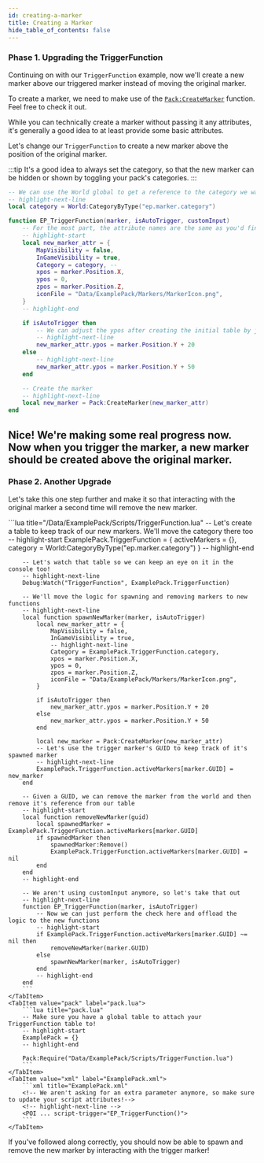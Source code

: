 ```yaml
---
id: creating-a-marker
title: Creating a Marker
hide_table_of_contents: false
---
```



### Phase 1. Upgrading the TriggerFunction

Continuing on with our `TriggerFunction` example, now we'll create a new marker above our triggered marker instead of moving the original marker.

To create a marker, we need to make use of the [`Pack:CreateMarker`](/docs/lua-scripting/lua-lib/pack#packcreatemarker) function. Feel free to check it out.

While you can technically create a marker without passing it any attributes, it's generally a good idea to at least provide some basic attributes. 

Let's change our `TriggerFunction` to create a new marker above the position of the original marker.

:::tip
It's a good idea to always set the category, so that the new marker can be hidden or shown by toggling your pack's categories.
:::

```lua title="/Data/ExamplePack/Scripts/TriggerFunction.lua"
-- We can use the World global to get a reference to the category we want to use for our new marker
-- highlight-next-line
local category = World:CategoryByType("ep.marker.category")

function EP_TriggerFunction(marker, isAutoTrigger, customInput)
    -- For the most part, the attribute names are the same as you'd find in the xml
    -- highlight-start
    local new_marker_attr = {   
        MapVisibility = false,
        InGameVisibility = true,
        Category = category, -- 
        xpos = marker.Position.X,
        ypos = 0,
        zpos = marker.Position.Z,
        iconFile = "Data/ExamplePack/Markers/MarkerIcon.png",
    }
    -- highlight-end

    if isAutoTrigger then
        -- We can adjust the ypos after creating the initial table by just setting it again using the `.` accessor
        -- highlight-next-line
        new_marker_attr.ypos = marker.Position.Y + 20
    else
        -- highlight-next-line
        new_marker_attr.ypos = marker.Position.Y + 50
    end

    -- Create the marker
    -- highlight-next-line
    local new_marker = Pack:CreateMarker(new_marker_attr)
end
```
Nice! We're making some real progress now. Now when you trigger the marker, a new marker should be created above the original marker. 
<br/>
---

### Phase 2. Another Upgrade
Let's take this one step further and make it so that interacting with the original marker a second time will remove the new marker.


<Tabs>
    <TabItem value="triggerfunc" label="TriggerFunction.lua">
        ```lua title="/Data/ExamplePack/Scripts/TriggerFunction.lua"
        -- Let's create a table to keep track of our new markers. We'll move the category there too
        -- highlight-start
        ExamplePack.TriggerFunction = {
            activeMarkers = {},
            category = World:CategoryByType("ep.marker.category")
        }
        -- highlight-end

        -- Let's watch that table so we can keep an eye on it in the console too!
        -- highlight-next-line
        Debug:Watch("TriggerFunction", ExamplePack.TriggerFunction)

        -- We'll move the logic for spawning and removing markers to new functions
        -- highlight-next-line
        local function spawnNewMarker(marker, isAutoTrigger)
            local new_marker_attr = {   
                MapVisibility = false,
                InGameVisibility = true,
                -- highlight-next-line
                Category = ExamplePack.TriggerFunction.category,
                xpos = marker.Position.X,
                ypos = 0,
                zpos = marker.Position.Z,
                iconFile = "Data/ExamplePack/Markers/MarkerIcon.png",
            }

            if isAutoTrigger then
                new_marker_attr.ypos = marker.Position.Y + 20
            else
                new_marker_attr.ypos = marker.Position.Y + 50
            end

            local new_marker = Pack:CreateMarker(new_marker_attr)
            -- Let's use the trigger marker's GUID to keep track of it's spawned marker
            -- highlight-next-line
            ExamplePack.TriggerFunction.activeMarkers[marker.GUID] = new_marker
        end

        -- Given a GUID, we can remove the marker from the world and then remove it's reference from our table
        -- highlight-start
        local function removeNewMarker(guid)
            local spawnedMarker = ExamplePack.TriggerFunction.activeMarkers[marker.GUID]
            if spawnedMarker then
                spawnedMarker:Remove()
                ExamplePack.TriggerFunction.activeMarkers[marker.GUID] = nil
            end
        end
        -- highlight-end

        -- We aren't using customInput anymore, so let's take that out
        -- highlight-next-line
        function EP_TriggerFunction(marker, isAutoTrigger)
            -- Now we can just perform the check here and offload the logic to the new functions
            -- highlight-start
            if ExamplePack.TriggerFunction.activeMarkers[marker.GUID] ~= nil then
                removeNewMarker(marker.GUID)
            else
                spawnNewMarker(marker, isAutoTrigger)
            end
            -- highlight-end
        end
        ```
    </TabItem>
    <TabItem value="pack" label="pack.lua">
        ```lua title="pack.lua"
        -- Make sure you have a global table to attach your TriggerFunction table to!
        -- highlight-start
        ExamplePack = {}
        -- highlight-end

        Pack:Require("Data/ExamplePack/Scripts/TriggerFunction.lua")
        ```
    </TabItem>
    <TabItem value="xml" label="ExamplePack.xml">
        ```xml title="ExamplePack.xml"
        <!-- We aren't asking for an extra parameter anymore, so make sure to update your script attributes!-->
        <!-- highlight-next-line -->
        <POI ... script-trigger="EP_TriggerFunction()">
        ```
    </TabItem>
</Tabs>

If you've followed along correctly, you should now be able to spawn and remove the new marker by interacting with the trigger marker!
